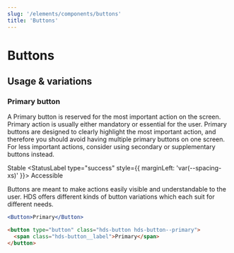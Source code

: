```yaml
---
slug: '/elements/components/buttons'
title: 'Buttons'
---
```




# Buttons

## Usage & variations

### Primary button

A Primary button is reserved for the most important action on the screen. Primary action is usually either mandatory or essential for the user. Primary buttons are designed to clearly highlight the most important action, and therefore you should avoid having multiple primary buttons on one screen. For less important actions, consider using secondary or supplementary buttons instead.

<StatusLabel type="info">Stable</StatusLabel>
<StatusLabel type="success" style={{ marginLeft: 'var(--spacing-xs)' }}>
  Accessible
</StatusLabel>

Buttons are meant to make actions easily visible and understandable to the user. HDS offers different kinds of button variations which each suit for different needs.

<Playground>

```jsx
<Button>Primary</Button>
```

```html
<button type="button" class="hds-button hds-button--primary">
  <span class="hds-button__label">Primary</span>
</button>
```

</Playground>
